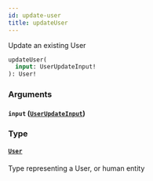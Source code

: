 ```yaml
---
id: update-user
title: updateUser
---
```


Update an existing User

```graphql
updateUser(
  input: UserUpdateInput!
): User!

```

### Arguments

#### `input` ([`UserUpdateInput`](/developers/shared-apis/adminidentity-api/graphql/reference/inputs/user-update-input))

### Type

#### [`User`](/developers/shared-apis/adminidentity-api/graphql/reference/objects/user)

Type representing a User, or human entity
